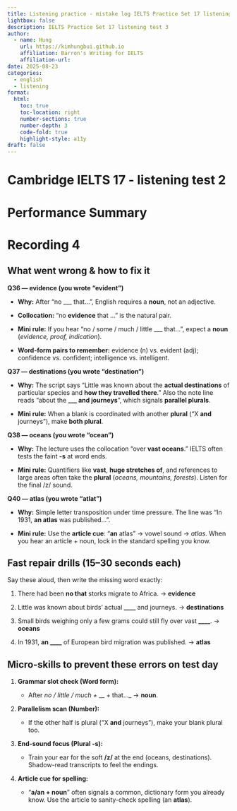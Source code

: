 ```yaml
---
title: Listening practice - mistake log IELTS Practice Set 17 listening test 3
lightbox: false
description: IELTS Practice Set 17 listening test 3
author:
  - name: Hung
    url: https://kimhungbui.github.io
    affiliation: Barron's Writing for IELTS
    affiliation-url:
date: 2025-08-23
categories:
  - english
  - listening
format:
  html:
    toc: true
    toc-location: right
    number-sections: true
    number-depth: 3
    code-fold: true
    highlight-style: a11y
draft: false
---
```

# Cambridge IELTS 17 - listening test 2




# Performance Summary


# Recording 4

## **What went wrong & how to fix it**

  

**Q36 — evidence (you wrote “evident”)**

- **Why:** After “no ___ that…”, English requires a **noun**, not an adjective.
    
- **Collocation:** “no **evidence** that …” is the natural pair.
    
- **Mini rule:** If you hear “no / some / much / little ___ that…”, expect a **noun** (_evidence, proof, indication_).
    
- **Word-form pairs to remember:** evidence (n) vs. evident (adj); confidence vs. confident; intelligence vs. intelligent.
    

  

**Q37 — destinations (you wrote “destination”)**

- **Why:** The script says “Little was known about the **actual destinations** of particular species and **how they travelled there**.” Also the note line reads “about the **___ and journeys**”, which signals **parallel plurals**.
    
- **Mini rule:** When a blank is coordinated with another **plural** (“X **and** journeys”), make **both plural**.
    

  

**Q38 — oceans (you wrote “ocean”)**

- **Why:** The lecture uses the collocation “over **vast oceans**.” IELTS often tests the faint **-s** at word ends.
    
- **Mini rule:** Quantifiers like **vast**, **huge stretches of**, and references to large areas often take the **plural** (_oceans, mountains, forests_). Listen for the final /z/ sound.
    

  

**Q40 — atlas (you wrote “atlat”)**

- **Why:** Simple letter transposition under time pressure. The line was “In 1931, **an atlas** was published…”.
    
- **Mini rule:** Use the **article cue**: “**an** atlas” → vowel sound → _atlas_. When you hear an article + noun, lock in the standard spelling you know.


## **Fast repair drills (15–30 seconds each)**

  

Say these aloud, then write the missing word exactly:

1. There had been **no  that** storks migrate to Africa. → **evidence**
    
2. Little was known about birds’ actual **____** and journeys. → **destinations**
    
3. Small birds weighing only a few grams could still fly over vast **____**. → **oceans**
    
4. In 1931, **an ____** of European bird migration was published. → **atlas**

## **Micro-skills to prevent these errors on test day**

1. **Grammar slot check (Word form):**
    
    - After _no / little / much + ___ + that…_ → **noun**.
        
    
2. **Parallelism scan (Number):**
    
    - If the other half is plural (“X **and** journeys”), make your blank plural too.
        
    
3. **End-sound focus (Plural -s):**
    
    - Train your ear for the soft **/z/** at the end (oceans, destinations). Shadow-read transcripts to feel the endings.
        
    
4. **Article cue for spelling:**
    
    - “**a/an + noun**” often signals a common, dictionary form you already know. Use the article to sanity-check spelling (an **atlas**).